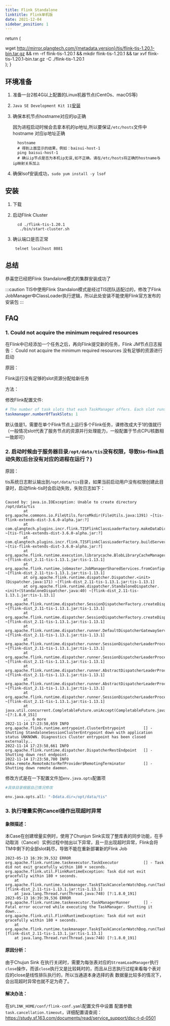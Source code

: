 ```yaml
---
title: Flink Standalone
linktitle: Flink单机版
date: 2021-12-04
sidebar_position: 1
---
```



  return (
    <div>
      <CodeBlock
        language="shell">
        wget http://mirror.qlangtech.com/{metadata.version}/tis/flink-tis-1.20.1-bin.tar.gz && rm -rf flink-tis-1.20.1 && mkdir flink-tis-1.20.1 && tar xvf flink-tis-1.20.1-bin.tar.gz -C ./flink-tis-1.20.1
      </CodeBlock>
    </div>
  );
}





## 环境准备

1. 准备一台2核4G以上配置的Linux机器节点(CentOs、macOS等)
2. `Java SE Development Kit 11`[安装](https://www.oracle.com/java/technologies/downloads/#java11)
3. 确保本机节点hostname对应的ip正确

   因为进程启动时候会去拿本机的ip地址,所以要保证`/etc/hosts`文件中hostname 对应ip地址正确
   ```shell script
     hostname
     # 得到上面显示的结果，例如：baisui-host-1
     ping baisui-host-1
     # 确认ip节点是否为本机ip无误,如不正确，请在/etc/hosts将正确的hostname与ip映射关系加上
   ```
4. 确保lsof安装成功，`sudo yum install -y lsof`

## 安装

1. 下载

   <VerShell />


2. 启动Flink Cluster

      ```shell script
        cd ./flink-tis-1.20.1
         ./bin/start-cluster.sh
      ```

3. 确认端口是否正常

   ```shell script
    telnet localhost 8081
   ```

## 总结
  恭喜您已经把Flink Standalone模式的集群安装成功了

:::caution
  TIS中使用Flink Standalon模式是经过TIS团队适配过的，修改了Flink JobManager中ClassLoader执行逻辑，所以此处安装不能使用Flink官方发布的安装包
:::

## FAQ

### 1. Could not acquire the minimum required resources

在Flink中已经添加一个任务之后，再向Flink提交新的任务，Flink JM节点日志报告： Could not acquire the minimum required resources  没有足够的资源进行启动

原因：

Flink运行没有足够的slot资源分配给新任务

方法：

修改Flink配置文件:

```yaml title="{FLINK_HOME}/conf/flink-conf.yaml"
# The number of task slots that each TaskManager offers. Each slot runs one parallel pipeline.
taskmanager.numberOfTaskSlots: 1
```
默认值是1，需要在单个Flink节点上运行多个Flink任务，课修改成大于1的值就行（一般情况slot代表了服务节点的资源并行处理能力，一般配置于节点CPU核数相一致即可）

### 2. 启动时候由于服务器目录`/opt/data/tis`没有权限，导致tis-flink启动失败(后台没有对应的进程在运行？)

原因：

tis系统日志默认输出到`/opt/data/tis`目录，如果当前启动用户没有权限创建此目录时，启动flink-tis时会启动失败，失败日志如下：

``` shell

Caused by: java.io.IOException: Unable to create directory /opt/data/tis
        at org.apache.commons.io.FileUtils.forceMkdir(FileUtils.java:1391) ~[tis-flink-extends-dist-3.6.0-alpha.jar:?]
        at com.qlangtech.plugins.incr.flink.TISFlinkClassLoaderFactory.makeDataDirUseable(TISFlinkClassLoaderFactory.java:132) ~[tis-flink-extends-dist-3.6.0-alpha.jar:?]
        at com.qlangtech.plugins.incr.flink.TISFlinkClassLoaderFactory.buildServerLoaderFactory(TISFlinkClassLoaderFactory.java:154) ~[tis-flink-extends-dist-3.6.0-alpha.jar:?]
        at org.apache.flink.runtime.execution.librarycache.BlobLibraryCacheManager.defaultClassLoaderFactory(BlobLibraryCacheManager.java:196) ~[flink-dist_2.11-tis-1.13.1.jar:tis-1.13.1]
        at org.apache.flink.runtime.jobmaster.JobManagerSharedServices.fromConfiguration(JobManagerSharedServices.java:124) ~[flink-dist_2.11-tis-1.13.1.jar:tis-1.13.1]
        at org.apache.flink.runtime.dispatcher.Dispatcher.<init>(Dispatcher.java:171) ~[flink-dist_2.11-tis-1.13.1.jar:tis-1.13.1]
        at org.apache.flink.runtime.dispatcher.StandaloneDispatcher.<init>(StandaloneDispatcher.java:40) ~[flink-dist_2.11-tis-1.13.1.jar:tis-1.13.1]
        at org.apache.flink.runtime.dispatcher.SessionDispatcherFactory.createDispatcher(SessionDispatcherFactory.java:44) ~[flink-dist_2.11-tis-1.13.1.jar:tis-1.13.1]
        at org.apache.flink.runtime.dispatcher.SessionDispatcherFactory.createDispatcher(SessionDispatcherFactory.java:27) ~[flink-dist_2.11-tis-1.13.1.jar:tis-1.13.1]
        at org.apache.flink.runtime.dispatcher.runner.DefaultDispatcherGatewayServiceFactory.create(DefaultDispatcherGatewayServiceFactory.java:62) ~[flink-dist_2.11-tis-1.13.1.jar:tis-1.13.1]
        at org.apache.flink.runtime.dispatcher.runner.SessionDispatcherLeaderProcess.createDispatcher(SessionDispatcherLeaderProcess.java:102) ~[flink-dist_2.11-tis-1.13.1.jar:tis-1.13.1]
        at org.apache.flink.runtime.dispatcher.runner.SessionDispatcherLeaderProcess.lambda$createDispatcherIfRunning$0(SessionDispatcherLeaderProcess.java:96) ~[flink-dist_2.11-tis-1.13.1.jar:tis-1.13.1]
        at org.apache.flink.runtime.dispatcher.runner.AbstractDispatcherLeaderProcess.runIfState(AbstractDispatcherLeaderProcess.java:222) ~[flink-dist_2.11-tis-1.13.1.jar:tis-1.13.1]
        at org.apache.flink.runtime.dispatcher.runner.AbstractDispatcherLeaderProcess.runIfStateIs(AbstractDispatcherLeaderProcess.java:212) ~[flink-dist_2.11-tis-1.13.1.jar:tis-1.13.1]
        at org.apache.flink.runtime.dispatcher.runner.SessionDispatcherLeaderProcess.createDispatcherIfRunning(SessionDispatcherLeaderProcess.java:96) ~[flink-dist_2.11-tis-1.13.1.jar:tis-1.13.1]
        at java.util.concurrent.CompletableFuture.uniAccept(CompletableFuture.java:656) ~[?:1.8.0_151]
        ... 6 more
2022-11-14 17:23:58,659 INFO  org.apache.flink.runtime.entrypoint.ClusterEntrypoint        [] - Shutting StandaloneSessionClusterEntrypoint down with application status UNKNOWN. Diagnostics Cluster entrypoint has been closed externally..
2022-11-14 17:23:58,661 INFO  org.apache.flink.runtime.dispatcher.DispatcherRestEndpoint   [] - Shutting down rest endpoint.
2022-11-14 17:23:58,780 INFO  akka.remote.RemoteActorRefProvider$RemotingTerminator        [] - Shutting down remote daemon.
```

修改方式是在一下配置文件加`env.java.opts`配置项

```bash title="{FLINK_HOME}/conf/flink-conf.yaml"
#具体目录根据自己情况修改

env.java.opts.all: "-Ddata.dir=/opt/data/tis"
```

### 3. 执行增量实例Cancel操作出现超时异常

#### 象限描述：
本Case在创建增量实例时，使用了Chunjun Sink实现了整库表的同步功能，在手动取消（Cancel）实例过程中抛出以下异常，且一旦出现超时异常，Flink会将TM中剩下的全部slot耗尽，导致不能在重新部署新的Flink Job

```shell
2023-05-13 16:39:39,532 ERROR org.apache.flink.runtime.taskexecutor.TaskExecutor           [] - Task did not exit gracefully within 180 + seconds.
org.apache.flink.util.FlinkRuntimeException: Task did not exit gracefully within 180 + seconds.
	at org.apache.flink.runtime.taskmanager.Task$TaskCancelerWatchDog.run(Task.java:1735) [flink-dist_2.11-tis-1.13.1.jar:tis-1.13.1]
	at java.lang.Thread.run(Thread.java:748) [?:1.8.0_191]
2023-05-13 16:39:39,536 ERROR org.apache.flink.runtime.taskexecutor.TaskManagerRunner      [] - Fatal error occurred while executing the TaskManager. Shutting it down...
org.apache.flink.util.FlinkRuntimeException: Task did not exit gracefully within 180 + seconds.
	at org.apache.flink.runtime.taskmanager.Task$TaskCancelerWatchDog.run(Task.java:1735) [flink-dist_2.11-tis-1.13.1.jar:tis-1.13.1]
	at java.lang.Thread.run(Thread.java:748) [?:1.8.0_191]
```

#### 原因分析：
由于Chujun Sink 在执行关闭时，需要为每张表对应的`StreamLoadManager`执行`close`操作，而该`close`执行又是比较耗时的，而且从日志执行过程来看每个表对应的close是线性排队执行的，所以当通道本身选择的表
数据量比较多的情况下，会出现超时异常也就不足为奇了。

#### 解决办法：

在`$FLINK_HOME/conf/flink-conf.yaml`配置文件中设置 配置参数 `task.cancellation.timeout`，详细配置请查阅：https://study.sf.163.com/documents/read/service_support/dsc-t-d-0501



